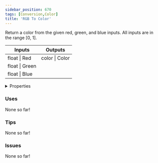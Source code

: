 ```yaml
---
sidebar_position: 670
tags: [Conversion,Color]
title: 'RGB To Color'
---
```


Return a color from the given red, green, and blue inputs. All inputs are in the range [0, 1].



<IChip uuid="c38b908d-df40-4bd0-bf8b-38afe6cbe9e2"/>

<table><thead><tr><th>Inputs</th><th>Outputs</th></tr></thead><tbody><tr><td>float | Red</td><td>color | Color</td></tr><tr><td>float | Green</td><td /></tr><tr><td>float | Blue</td><td /></tr></tbody></table>

<details>
  <summary>Properties</summary>
  <div>
    <div>
    <table>
      <tbody>
        <tr>
          <td>Is beta required?</td>
          <td>No</td>
        </tr>
        <tr>
          <td>Is chip a trolling risk?</td>
          <td>No</td>
        </tr>
        <tr>
          <td>Is chip a role assignment risk?</td>
          <td>No</td>
        </tr>
        <tr>
          <td>Chip UUID</td>
          <td>c38b908d-df40-4bd0-bf8b-38afe6cbe9e2</td>
        </tr>
        <tr>
          <td>Room availability</td>
          <td>Available everywhere</td>
        </tr>
      </tbody>
    </table>
    </div>
  </div>
</details>

### Uses

None so far!

### Tips

None so far!

### Issues

None so far!